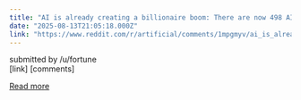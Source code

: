 ```yaml
---
title: "AI is already creating a billionaire boom: There are now 498 AI unicorns—and they're worth $2.7 trillion"
date: "2025-08-13T21:05:18.000Z"
link: "https://www.reddit.com/r/artificial/comments/1mpgmyv/ai_is_already_creating_a_billionaire_boom_there/"
---
```


submitted by    /u/fortune  
 [link]   [comments]

[Read more](https://www.reddit.com/r/artificial/comments/1mpgmyv/ai_is_already_creating_a_billionaire_boom_there/)
